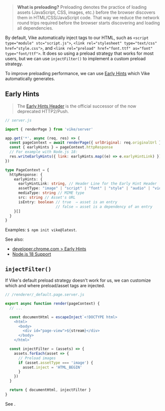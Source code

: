
> **What is preloading?** Preloading denotes the practice of loading assets (JavaScript, CSS, images, etc.) before the browser discovers them in HTML/CSS/JavaScript code. That way we reduce the network round trips required before the browser starts discovering and loading all dependencies.

By default, Vike automatically inject tags to our HTML, such as `<script type="module" stc="script.js">`, `<link rel="stylesheet" type="text/css" href="style.css">`, and `<link rel="preload" href="font.ttf" as="font" type="font/ttf">`. It does so using a preload strategy that works for most users, but we can use `injectFilter()` to implement a custom preload strategy.

To improve preloading performance, we can use [Early Hints](https://developer.mozilla.org/en-US/docs/Web/HTTP/Status/103) which Vike automatically generates.


## Early Hints

> The [Early Hints Header](https://developer.mozilla.org/en-US/docs/Web/HTTP/Status/103) is the official successor of the now deprecated HTTP2/Push.

```js
// server.js

import { renderPage } from 'vike/server'

app.get('*', async (req, res) => {
  const pageContext = await renderPage({ urlOriginal: req.originalUrl } )
  const { earlyHints } = pageContext.httpResponse
  // For example with Node.js 18:
  res.writeEarlyHints({ link: earlyHints.map((e) => e.earlyHintLink) })
})
```
```ts
type PageContext = {
  httpResponse: {
    earlyHints: {
      earlyHintLink: string, // Header Line for the Early Hint Header
      assetType: "image" | "script" | "font" | "style" | "audio" | "video" | "document" | "fetch" | "track" | "worker" | "embed" | "object" | null
      mediaType: string // MIME type
      src: string // Asset's URL
      isEntry: boolean // true  ⇒ asset is an entry
                       // false ⇒ asset is a dependency of an entry
    }[]
  }
}
```

Examples: `$ npm init vike@latest`.

See also:
 - [developer.chrome.com > Early Hints](https://developer.chrome.com/blog/early-hints/)
 - [Node.js 18 Support](https://nodejs.org/dist/latest-v19.x/docs/api/http.html#responsewriteearlyhintshints-callback)


## `injectFilter()`

If Vike's default preload strategy doesn't work for us, we can customize which and where preload/asset tags are injected.

```ts
// /renderer/_default.page.server.js

export async function render(pageContext) {
  // ...

  const documentHtml = escapeInject`<!DOCTYPE html>
    <html>
      <body>
        <div id="page-view">${stream}</div>
      </body>
    </html>`

  const injectFilter = (assets) => {
    assets.forEach(asset => {
      // Preload images
      if (asset.assetType === 'image') {
        asset.inject = 'HTML_BEGIN'
      }
    })
  }

  return { documentHtml, injectFilter }
}
```

See <Link href="/injectFilter" />.
